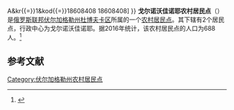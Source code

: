 {{Infobox Settlement
| official_name = 戈尔诺沃佳诺耶农村居民点
| native_name = Горноводяновское сельское поселение
| settlement_type = [[农村居民点|农村居民点]]
| subdivision_type = [[国家|国家]]
| subdivision_type1 = [[州_(俄罗斯)|州]]
| subdivision_type2 = [[区_(苏联)|区]]
| subdivision_name = {{RUS}}
| subdivision_name1 = [[伏尔加格勒州|伏尔加格勒州]]
| subdivision_name2 = [[杜博夫卡区|杜博夫卡区]]
| seat_type = 行政中心
| seat = 戈尔诺沃佳诺耶
| population_as_of=2016
| population_footnotes = <ref name=stat />
| population_total = 688
| coordinates_display = inline,title
| latd = 49 | latm = 15 | lats = 17 | latNS = N
| longd = 44 | longm = 56 | longs = 42 | longEW = E
| timezone = [[莫斯科时间|MSK]]
| utc_offset = +3
| blank_name = [[俄罗斯市政土地区划代码|OKTMO编码]]
| blank_info = [http://classif.spb.ru/classificators/view/tma.php?st{{=}}A&kr{{=}}1&kod{{=}}18608408 18608408]
}}
'''戈尔诺沃佳诺耶农村居民点'''（{{lang-ru|Горноводяновское сельское поселение}}）是[[俄罗斯联邦|俄罗斯联邦]][[伏尔加格勒州|伏尔加格勒州]][[杜博夫卡区|杜博夫卡区]]所属的一个[[农村居民点|农村居民点]]。其下辖有2个居民点，行政中心为戈尔诺沃佳诺耶。据2016年统计，该农村居民点的人口为688人。<ref name=stat>{{cite web | url = http://www.gks.ru/free_doc/doc_2016/bul_dr/mun_obr2016.rar | title = Численность населения Российской Федерации по муниципальным образованиям на 1 января 2016 года | language = ru | accessdate = 2016-12-19 | archive-date = 2019-05-13 | archive-url = https://web.archive.org/web/20190513150350/http://www.gks.ru/free_doc/doc_2016/bul_dr/mun_obr2016.rar | dead-url = no }}</ref>

== 参考文献 ==
{{reflist}}

{{Russia-stub}}

[[Category:伏尔加格勒州农村居民点|Category:伏尔加格勒州农村居民点]]